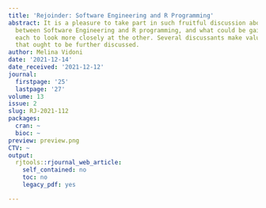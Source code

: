 ```yaml
---
title: 'Rejoinder: Software Engineering and R Programming'
abstract: It is a pleasure to take part in such fruitful discussion about the relationship
  between Software Engineering and R programming, and what could be gain by allowing
  each to look more closely at the other. Several discussants make valuable arguments
  that ought to be further discussed.
author: Melina Vidoni
date: '2021-12-14'
date_received: '2021-12-12'
journal:
  firstpage: '25'
  lastpage: '27'
volume: 13
issue: 2
slug: RJ-2021-112
packages:
  cran: ~
  bioc: ~
preview: preview.png
CTV: ~
output:
  rjtools::rjournal_web_article:
    self_contained: no
    toc: no
    legacy_pdf: yes

---
```

